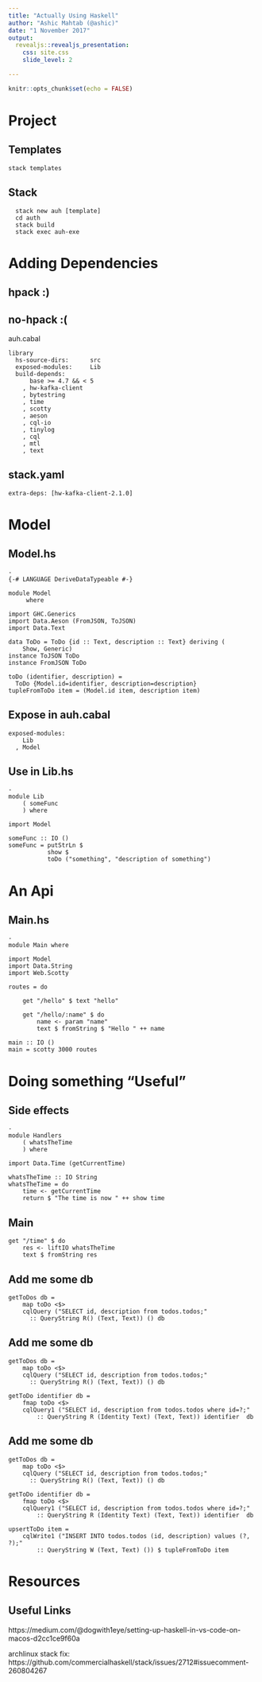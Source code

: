 ```yaml
---
title: "Actually Using Haskell"
author: "Ashic Mahtab (@ashic)"
date: "1 November 2017"
output:
  revealjs::revealjs_presentation:
    css: site.css
    slide_level: 2

---
```


```r
knitr::opts_chunk$set(echo = FALSE)
```

# Project

## Templates

```
stack templates
```

## Stack

```
  stack new auh [template]
  cd auth
  stack build
  stack exec auh-exe
```


# Adding Dependencies

## hpack :)

## no-hpack :(

auh.cabal

```
library
  hs-source-dirs:      src
  exposed-modules:     Lib
  build-depends:       
      base >= 4.7 && < 5
    , hw-kafka-client
    , bytestring
    , time
    , scotty
    , aeson
    , cql-io
    , tinylog
    , cql
    , mtl
    , text
```

## stack.yaml

```
extra-deps: [hw-kafka-client-2.1.0]
```

# Model

## Model.hs

```
{-# LANGUAGE DeriveGeneric #-}
{-# LANGUAGE DeriveDataTypeable #-}

module Model
     where

import GHC.Generics
import Data.Aeson (FromJSON, ToJSON)
import Data.Text

data ToDo = ToDo {id :: Text, description :: Text} deriving (
    Show, Generic)
instance ToJSON ToDo
instance FromJSON ToDo

toDo (identifier, description) = 
  ToDo {Model.id=identifier, description=description}
tupleFromToDo item = (Model.id item, description item)
```

## Expose in auh.cabal

```
exposed-modules:     
    Lib
  , Model
```

## Use in Lib.hs

```
{-# LANGUAGE OverloadedStrings #-}

module Lib
    ( someFunc
    ) where

import Model

someFunc :: IO ()
someFunc = putStrLn $ 
           show $ 
           toDo ("something", "description of something")

```

# An Api

## Main.hs

```
{-# LANGUAGE OverloadedStrings #-}

module Main where

import Model
import Data.String
import Web.Scotty

routes = do

    get "/hello" $ text "hello"

    get "/hello/:name" $ do
        name <- param "name"
        text $ fromString $ "Hello " ++ name

main :: IO ()
main = scotty 3000 routes
```

# Doing something "Useful"

## Side effects

```
{-# LANGUAGE OverloadedStrings #-}
module Handlers
    ( whatsTheTime
    ) where

import Data.Time (getCurrentTime)

whatsTheTime :: IO String
whatsTheTime = do
    time <- getCurrentTime
    return $ "The time is now " ++ show time 
```

## Main

```
get "/time" $ do
    res <- liftIO whatsTheTime
    text $ fromString res
```

## Add me some db

```
getToDos db =
    map toDo <$>
    cqlQuery ("SELECT id, description from todos.todos;" 
      :: QueryString R() (Text, Text)) () db
```

## Add me some db

```
getToDos db =
    map toDo <$>
    cqlQuery ("SELECT id, description from todos.todos;" 
      :: QueryString R() (Text, Text)) () db
      
getToDo identifier db =
    fmap toDo <$>
    cqlQuery1 ("SELECT id, description from todos.todos where id=?;" 
        :: QueryString R (Identity Text) (Text, Text)) identifier  db
```

## Add me some db

```
getToDos db =
    map toDo <$>
    cqlQuery ("SELECT id, description from todos.todos;" 
      :: QueryString R() (Text, Text)) () db
      
getToDo identifier db =
    fmap toDo <$>
    cqlQuery1 ("SELECT id, description from todos.todos where id=?;" 
        :: QueryString R (Identity Text) (Text, Text)) identifier  db
        
upsertToDo item = 
    cqlWrite1 ("INSERT INTO todos.todos (id, description) values (?, ?);" 
        :: QueryString W (Text, Text) ()) $ tupleFromToDo item
```

# Resources

## Useful Links

https://medium.com/@dogwith1eye/setting-up-haskell-in-vs-code-on-macos-d2cc1ce9f60a

archlinux stack fix: https://github.com/commercialhaskell/stack/issues/2712#issuecomment-260804267 
